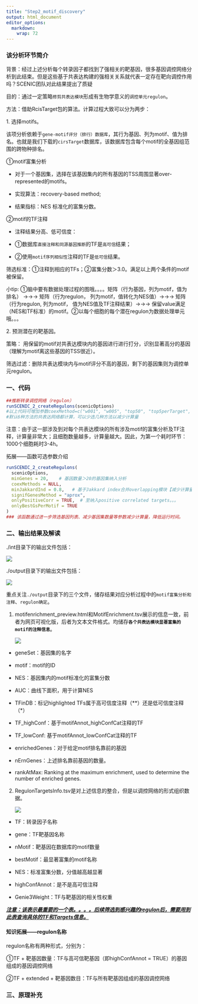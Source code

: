 ```yaml
---
title: "Step2_motif_discovery"
output: html_document
editor_options: 
  markdown: 
    wrap: 72
---
```


### 该分析环节简介

背景：经过上述分析每个转录因子都找到了强相关的靶基因，很多基因调控网络分析到此结束。但是这些基于共表达构建的强相关关系就代表一定存在靶向调控作用吗？SCENIC团队对此结果提出了质疑

目的：通过一定策略`修剪共表达模块`形成有生物学意义的`调控单元regulon`。

方法：借助RcisTarget包的算法。计算过程大致可以分为两步：

1\. 选择motifs。

该项分析依赖于`gene-motif评分（排行）数据库`，其行为基因、列为motif、值为排名。也就是我们下载的`cirsTarget`数据库，该数据库包含每个motif的全基因组范围的跨物种排名。

①motif富集分析

-   对于一个基因集，选择在该基因集内的所有基因的TSS周围显著over-represented的motifs。

-   实现算法：recovery-based method;

-   结果指标：NES 标准化的富集分数。

②motif的TF注释

-   注释结果分高、低可信度：

-   ①数据库`直接注释和同源基因推断`的TF是`高可信`结果；

-   ②使用`motif序列相似性`注释的TF是`低可信`结果。

筛选标准：①注释到相应的TFs；②富集分数＞3.0。满足以上两个条件的motif被保留。

小tip:
①脑中要有数据处理过程的图哦。。。。矩阵（行为基因，列为motif，值为排名）
→→→ 矩阵（行为regulon， 列为motif，值转化为NES值）→→→ 矩阵（行为regulon,
列为motif， 值为NES值及TF注释结果）→→→
保留value满足（NES和TF标准）的motif。②以每个细胞的每个潜在regulon为数据处理单元哦。。。

2\. 预测潜在的靶基因。

策略：
用保留的motif对共表达模块内的基因进行进行打分，识别显著高分的基因（理解为motif离这些基因的TSS很近）。

筛选过滤：删除共表达模块内与motif评分不高的基因，剩下的基因集则为调控单元regulon。

### 一、代码

```r
##推断转录调控网络（regulon）
runSCENIC_2_createRegulons(scenicOptions)
#以上代码可增加参数coexMethod=c("w001", "w005", "top50", "top5perTarget", "top10perTarget", "top50perTarget"))
#默认6种方法的共表达网络都计算，可以少选几种方法以减少计算量
```

注意：由于这一部涉及到对每个共表达模块的所有涉及motif的富集分析及TF注释，计算量非常大；且细胞数量越多，计算量越大。因此，为第一个耗时环节：1000个细胞耗时3-4h。

拓展------函数可选参数介绍

```r
runSCENIC_2_createRegulons(
  scenicOptions,
  minGenes = 20,    # 基因数量＞20的基因集纳入分析
  coexMethods = NULL,
  minJakkardInd = 0.8,   # 基于Jakkard index合并overlapping模块【减少计算量】
  signifGenesMethod = "aprox",
  onlyPositiveCorr = TRUE,  # 至纳入positive correlated targets。。。
  onlyBestGsPerMotif = TRUE
)
### 该函数通过进一步筛选基因列表、减少基因集数量等参数减少计算量，降低运行时间。
```

### 二、输出结果及解读

./int目录下的输出文件包括：

![](images/paste-EA80E216.png)

./output目录下的输出文件包括：

![](images/paste-1436B76B.png)

重点关注`./output`目录下的三个文件，储存结果对应分析过程中的`motif富集分析和注释`、`regulon确定`。

1.  motifenrichment_preview.html和MotifEnrichment.tsv展示的信息一致，前者为网页可视化版，后者为文本文件格式。均储存**`各个共表达模块显著富集的motif的注释信息`**。

    ![](images/paste-982E2F31.png)

-   geneSet：基因集的名字

-   motif：motif的ID

-   NES：基因集内的motif标准化的富集分数

-   AUC：曲线下面积，用于计算NES

-   TFinDB：标记highlighted
    TFs属于高可信度注释（\*\*）还是低可信度注释（\*）

-   TF_highConf：基于motifAnnot_highConfCat注释的TF

-   TF_lowConf: 基于motifAnnot_lowConfCat注释的TF

-   enrichedGenes：对于给定motif排名靠前的基因

-   nErnGenes：上述排名靠前基因的数量。

-   rankAtMax: Ranking at the maximum enrichment, used to determine the
    number of enriched genes.

2.  RegulonTargetsInfo.tsv是对上述信息的整合，但是以调控网络的形式组织数据。

    ![](images/paste-54A15F39.png)

-   TF：转录因子名称

-   gene：TF靶基因名称

-   nMotif：靶基因在数据库的motif数量

-   bestMotif：最显著富集的motif名称

-   NES：标准富集分数，分值越高越显著

-   highConfAnnot：是不是高可信注释

-   Genie3Weight：TF与靶基因的相关性权重

[***注意：该表示最重要的一个表。。。。后续筛选到感兴趣的regulon后，需要用到此表查询具体的TF和Targets信息。***]{.ul}

#### 知识拓展------regulon名称

regulon名称有两种形式，分别为：

①TF + 靶基因数量：TF与高可信靶基因（即highConfAnnot =
TRUE）的基因组成的基因调控网络

②TF + extended + 靶基因数目：TF与所有靶基因组成的基因调控网络

### 三、原理补充

